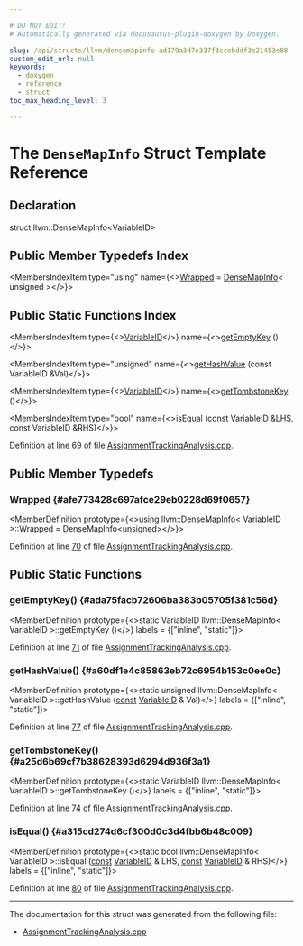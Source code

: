 ```yaml
---

# DO NOT EDIT!
# Automatically generated via docusaurus-plugin-doxygen by Doxygen.

slug: /api/structs/llvm/densemapinfo-ad179a3d7e337f3ccebddf3e21453e88
custom_edit_url: null
keywords:
  - doxygen
  - reference
  - struct
toc_max_heading_level: 3

---
```





# The `DenseMapInfo` Struct Template Reference

<DoxygenPage pluginConfig={pluginConfig}>



## Declaration

<CodeBlock>struct llvm::DenseMapInfo&lt;VariableID&gt;</CodeBlock>

## Public Member Typedefs Index

<MembersIndex>

<MembersIndexItem
  type="using"
  name={<><a href="#afe773428c697afce29eb0228d69f0657">Wrapped</a> = <a href="/docs/api/structs/llvm/densemapinfo">DenseMapInfo</a>&lt; unsigned &gt;</>}>
</MembersIndexItem>

</MembersIndex>

## Public Static Functions Index

<MembersIndex>

<MembersIndexItem
  type={<><a href="/docs/api/namespaces/llvm/#a8c9d5a3046b96979a032c218e858cd15">VariableID</a></>}
  name={<><a href="#ada75facb72606ba383b05705f381c56d">getEmptyKey</a> ()</>}>
</MembersIndexItem>

<MembersIndexItem
  type="unsigned"
  name={<><a href="#a60df1e4c85863eb72c6954b153c0ee0c">getHashValue</a> (const VariableID &amp;Val)</>}>
</MembersIndexItem>

<MembersIndexItem
  type={<><a href="/docs/api/namespaces/llvm/#a8c9d5a3046b96979a032c218e858cd15">VariableID</a></>}
  name={<><a href="#a25d6b69cf7b38628393d6294d936f3a1">getTombstoneKey</a> ()</>}>
</MembersIndexItem>

<MembersIndexItem
  type="bool"
  name={<><a href="#a315cd274d6cf300d0c3d4fbb6b48c009">isEqual</a> (const VariableID &amp;LHS, const VariableID &amp;RHS)</>}>
</MembersIndexItem>

</MembersIndex>


Definition at line 69 of file <a href="/docs/api/files/lib/lib/codegen/assignmenttrackinganalysis-cpp">AssignmentTrackingAnalysis.cpp</a>.

<SectionDefinition>

## Public Member Typedefs

### Wrapped {#afe773428c697afce29eb0228d69f0657}

<MemberDefinition
  prototype={<>using llvm::DenseMapInfo&lt; VariableID &gt;::Wrapped =  DenseMapInfo&lt;unsigned&gt;</>}>

Definition at line <a href="/docs/api/files/lib/lib/codegen/assignmenttrackinganalysis-cpp/#l00070">70</a> of file <a href="/docs/api/files/lib/lib/codegen/assignmenttrackinganalysis-cpp">AssignmentTrackingAnalysis.cpp</a>.
</MemberDefinition>

</SectionDefinition>

<SectionDefinition>

## Public Static Functions

### getEmptyKey() {#ada75facb72606ba383b05705f381c56d}

<MemberDefinition
  prototype={<>static VariableID llvm::DenseMapInfo&lt; VariableID &gt;::getEmptyKey ()</>}
  labels = {["inline", "static"]}>

Definition at line <a href="/docs/api/files/lib/lib/codegen/assignmenttrackinganalysis-cpp/#l00071">71</a> of file <a href="/docs/api/files/lib/lib/codegen/assignmenttrackinganalysis-cpp">AssignmentTrackingAnalysis.cpp</a>.
</MemberDefinition>

### getHashValue() {#a60df1e4c85863eb72c6954b153c0ee0c}

<MemberDefinition
  prototype={<>static unsigned llvm::DenseMapInfo&lt; VariableID &gt;::getHashValue (<a href="/docs/api/files/lib/lib/target/lib/target/aarch64/aarch64promoteconstant-cpp/#a90f8350fecae261c25be85d38b451bff">const</a> <a href="/docs/api/namespaces/llvm/#a8c9d5a3046b96979a032c218e858cd15">VariableID</a> &amp; Val)</>}
  labels = {["inline", "static"]}>

Definition at line <a href="/docs/api/files/lib/lib/codegen/assignmenttrackinganalysis-cpp/#l00077">77</a> of file <a href="/docs/api/files/lib/lib/codegen/assignmenttrackinganalysis-cpp">AssignmentTrackingAnalysis.cpp</a>.
</MemberDefinition>

### getTombstoneKey() {#a25d6b69cf7b38628393d6294d936f3a1}

<MemberDefinition
  prototype={<>static VariableID llvm::DenseMapInfo&lt; VariableID &gt;::getTombstoneKey ()</>}
  labels = {["inline", "static"]}>

Definition at line <a href="/docs/api/files/lib/lib/codegen/assignmenttrackinganalysis-cpp/#l00074">74</a> of file <a href="/docs/api/files/lib/lib/codegen/assignmenttrackinganalysis-cpp">AssignmentTrackingAnalysis.cpp</a>.
</MemberDefinition>

### isEqual() {#a315cd274d6cf300d0c3d4fbb6b48c009}

<MemberDefinition
  prototype={<>static bool llvm::DenseMapInfo&lt; VariableID &gt;::isEqual (<a href="/docs/api/files/lib/lib/target/lib/target/aarch64/aarch64promoteconstant-cpp/#a90f8350fecae261c25be85d38b451bff">const</a> <a href="/docs/api/namespaces/llvm/#a8c9d5a3046b96979a032c218e858cd15">VariableID</a> &amp; LHS, <a href="/docs/api/files/lib/lib/target/lib/target/aarch64/aarch64promoteconstant-cpp/#a90f8350fecae261c25be85d38b451bff">const</a> <a href="/docs/api/namespaces/llvm/#a8c9d5a3046b96979a032c218e858cd15">VariableID</a> &amp; RHS)</>}
  labels = {["inline", "static"]}>

Definition at line <a href="/docs/api/files/lib/lib/codegen/assignmenttrackinganalysis-cpp/#l00080">80</a> of file <a href="/docs/api/files/lib/lib/codegen/assignmenttrackinganalysis-cpp">AssignmentTrackingAnalysis.cpp</a>.
</MemberDefinition>

</SectionDefinition>

<hr/>

The documentation for this struct was generated from the following file:

<ul>
<li><a href="/docs/api/files/lib/lib/codegen/assignmenttrackinganalysis-cpp">AssignmentTrackingAnalysis.cpp</a></li>
</ul>

</DoxygenPage>
